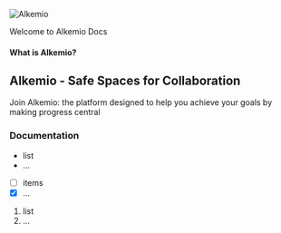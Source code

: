 ![Alkemio](/alkemio-og.png)

Welcome to Alkemio Docs

#### What is Alkemio?
## Alkemio - Safe Spaces for Collaboration

Join Alkemio: the platform designed to help you achieve your goals by making progress central

### Documentation

* list
* ...

- [ ] items
- [x] ...

1. list
2. ...


